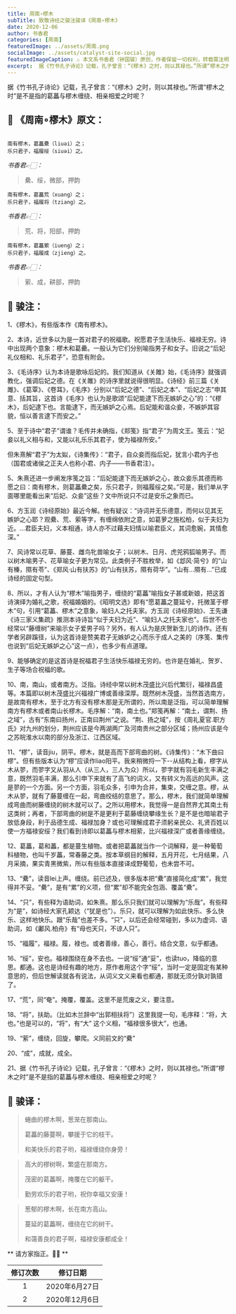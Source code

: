 ```yaml
---
title: 周南∘樛木
subTitle: 致敬诗经之骏注骏译《周南∘樛木》 
date: 2020-12-06 
author: 书香君
categories: [周南]
featuredImage: ../assets/周南.png
socialImage: ../assets/catalyst-site-social.jpg
featuredImageCaption: ⚠️️ 本文系书香君（钟国骏）原创，作者保留一切权利，转载需注明出处。
excerpt:  据《竹书孔子诗论》记载，孔子曾言：“《樛木》之时，则以其禄也。”所谓“樛木之时”是不是指的葛藟与樛木缠绕、相亲相爱之时呢？   
---
```


据《竹书孔子诗论》记载，孔子曾言：“《樛木》之时，则以其禄也。”所谓“樛木之时”是不是指的葛藟与樛木缠绕、相亲相爱之时呢？

## 🌼 《周南∘樛木》原文：
```

南有樛木，葛藟纍（liuəi）之；
乐只君子，福履绥（siuəi）之。

```
*书香君👉🏻：* 

> 纍、绥，微部，押韵

```
南有樛木，葛藟荒（xuang）之；
乐只君子，福履将（tziang）之。

```
*书香君👉🏻：* 

> 荒、将，阳部，押韵

```
南有樛木，葛藟萦（iueng）之；
乐只君子，福履成（zjieng）之。

```
*书香君👉🏻：* 

> 萦、成，耕部，押韵

## 🍁️ 骏注：

1、《樛木》，有些版本作《南有樛木》。

2、本诗，近世多以为是一首对君子的祝福歌。祝愿君子生活快乐、福禄无穷。诗中出现两个意象：樛木和葛罍。一般认为它们分别喻指男子和女子。旧说之“后妃礼仪相和、礼乐君子”，恐意有附会。

3、《毛诗序》认为本诗是歌咏后妃的。我们知道从《关雎》始，《毛诗序》就强调教化，强调后妃之德。在《关雎》的诗序里就说得很明显。《诗经》前三篇《关雎》、《葛覃》、《卷耳》，《毛序》分别以“后妃之德”、“后妃之本”、“后妃之志”申其意、括其旨，这首诗《毛序》也认为是歌颂“后妃能逮下而无嫉妒之心”的：“《樛木》，后妃逮下也。言能逮下，而无嫉妒之心焉。后妃能和谐众妾，不嫉妒其容貌，恒以善言逮下而安之。”

5、至于诗中“君子”谓谁？毛传并未确指，《郑笺》指“君子”为周文王。笺云：“妃妾以礼义相与和，又能以礼乐乐其君子，使为福禄所安。”

但朱熹解“君子”为太姒，《诗集传》：“君子，自众妾而指后妃，犹言小君内子也（国君或诸侯之正夫人也称小君、内子——书香君注）。

5、朱熹还进一步阐发序笺之旨：“后妃能逮下而无嫉妒之心，故众妾乐其德而称愿之曰：南有樛木，则葛藟纍之矣，乐只君子，则福履绥之矣。”可是，我们单从字面哪里能看出来“后妃、众妾”这些？文中所说只不过是安乐之象而已。

6、方玉润《诗经原始》最近今解。他有疑议：“诗词并无乐德意，而何以见其无嫉妒之心耶？观纍、荒、萦等字，有缠绵依附之意，如葛萝之施松柏，似于夫妇为近。…君臣夫妇，义本相通，诗人亦不过藉夫妇情以喻君臣义，其词愈婉，其情愈深。”

7、风诗常以花草、藤蔓、雌鸟牝兽喻女子；以树木、日月、虎兕鸦狐喻男子。而以树木喻男子、花草喻女子更为常见。此类例子不胜枚举，如《邶风·简兮》的“山有榛，隰有苓”、《郑风·山有扶苏》的“山有扶苏，隰有荷华”。“山有…隰有…”已成诗经的固定句型。

8、所以，才有人认为“樛木”喻指男子，缠绕的“葛藟”喻指女子甚或新娘，把这首诗演绎为婚礼之歌，祝福婚姻的。《昭明文选》即有“愿葛藟之蔓延兮，托微茎于樛木”句，引用“葛藟、樛木”之意象，喻妇人之托夫家。方玉润《诗经原始》、王先谦《诗三家义集疏》推测本诗诗旨“似于夫妇为近”、“喻妇人之托夫家也”。后世不也经常以“藤缠树”来喻示女子爱男子吗？另外，有人认为是庆贺新生儿的诗作。还有学者另辟蹊径，认为这首诗是赞美君子无嫉妒之心而乐于成人之美的（序笺、集传也说到“后妃无嫉妒之心”这一点），也多少有点道理。

9、能够确定的是这首诗是祝福君子生活快乐福禄无穷的。也许是在婚礼、贺岁、生子等场合祝福的歌。

10、南，南山，或者南方。泛指。诗经中常以树木茂盛比兴后代繁衍，福禄昌盛等。本篇即以树木茂盛比兴福禄广博或善缘深厚。既然树木茂盛，当然首选南方，是故南有樛木，至于北方有没有樛木那是无所谓的，所以南是泛指，可以简单理解南方有樛木或者南山长樛木。毛序解：“南，南土也。”郑笺再解：“南土，谓荆、扬之域”，古有“东南曰扬州，正南曰荆州”之说。“荆、扬之域”，按《周礼夏官.职方氏》对九州的划分，荆州应该是今两湖两广及河南贵州之部分区域；扬州应该是今之苏皖淮水以南的部分及浙江、江西区域。

11、“樛”，读音jiu，阴平。樛木，就是高而下部弯曲的树。《诗集传》：“木下曲曰樛”。但有些版本认为“樛”应读作liao阳平。我来稍微捋一下--从结构上看，樛字从木从翏，而翏字又从羽从人（从三人，三人为众）所以，翏字就有羽毛新生丰满之意，既然羽毛丰满，那么引申下来就有了高飞的词义，又有转义为高远的风声。这是翏的一个方面。另一个方面，羽毛众多，引申为合并，集束，交缠之意。樛，从木从翏，就有了藤蔓缠在一起，弯曲绞结的意思了。那么，樛木，我们就简单理解成弯曲而树藤缠绕的树木就可以了。之所以用樛木，我觉得一是自然界尤其南土有这类树；再者，下部弯曲的树是不是更利于葛藤缠绕攀缘生长？是不是也暗喻君子放低身段，利于品德生成、福禄加身？或也可理解成君子须躬亲民众、礼贤百姓以使一方福禄安绥？我们看到诗即以葛藟与樛木相萦，比兴福禄深广或者善缘缠绕。

12、葛藟，葛和藟，都是蔓生植物。或者把葛藟就当作一个词解释，是一种葡萄科植物，也叫千岁藟，常春藤之类。按本草纲目的解释，五月开花，七月结果，八月采摘，果实青黑微紫，所以有些版本直接译成野葡萄，也未尝不可。

13、“纍”，读音lei上声。缠绕。前已述及，很多版本把“纍”直接简化成“累”，我觉得并不妥。“纍”，是有“累”的义项，但“累”却不能完全包涵、覆盖“纍”。

14、“只”，有些释为语助词，如朱熹。那么乐只我们就可以理解为“乐哉”。有些释为“是”，如诗经大家孔颖达（“犹是也”）。乐只，就可以理解为如此快乐、多么快乐、这样地快乐。跟“乐哉”也差不多。“只”，以后还会经常碰到，多以为虚词、语助词，如《鄘风.柏舟》有“母也天只，不谅人只”。

15、“福履”，福禄。履，禄也。或者善缘，善心，善行。结合文意，似乎都通。

16、“绥”，安也。福禄围绕在身不去也。一说“绥”通“妥”，也读tuo，降临的意思。都通。这也是诗经有趣的地方，原作者用这个字“绥”，当时一定是固定有某种意思的，但后世解读就各有说法，从词义文义来看也都通，那就无须分孰对孰错了。

17、“荒”，同“奄”。掩覆，覆盖。这里不是荒废之义，要注意。

18、“将”，扶助。（比如木兰辞中“出郭相扶将”）这里我提一句，毛序释：“将，大也。”也是可以的，“将”，有“大”
这个义相，“福禄很多很大”，也通。

19、“萦”，缠绕，回旋，攀爬。义同前文的“纍”

20、“成”，成就，成全。

21、据《竹书孔子诗论》记载，孔子曾言：“《樛木》之时，则以其禄也。”所谓“樛木之时”是不是指的葛藟与樛木缠绕、相亲相爱之时呢？

## 🍁️ 骏译：

> 蜷曲的樛木啊，葱茏在那南山。
> 
> 葛藟的藤蔓啊，攀援于它的枝干。
> 
> 和美快乐的君子哟，福禄缠绕你身旁！

> 高大的樛树啊，繁盛在那南方。
> 
> 茂密的葛藟啊，掩覆在它的躯干。
> 
> 勤劳欢乐的君子哟，祝你幸福又安康！

> 葱郁的樛木啊，长在南方高山。
> 
> 蔓延的葛藟啊，缠绕在它的树干。
> 
> 和蔼善良的君子啊，福禄安康都成全！

** 请方家指正。🙏🏻 **

| 修订次数      | 修订日期 | 
|   :----: |    :----:   | 
| 1    | 2020年6月27日       | 
| 2    | 2020年12月6日       | 
